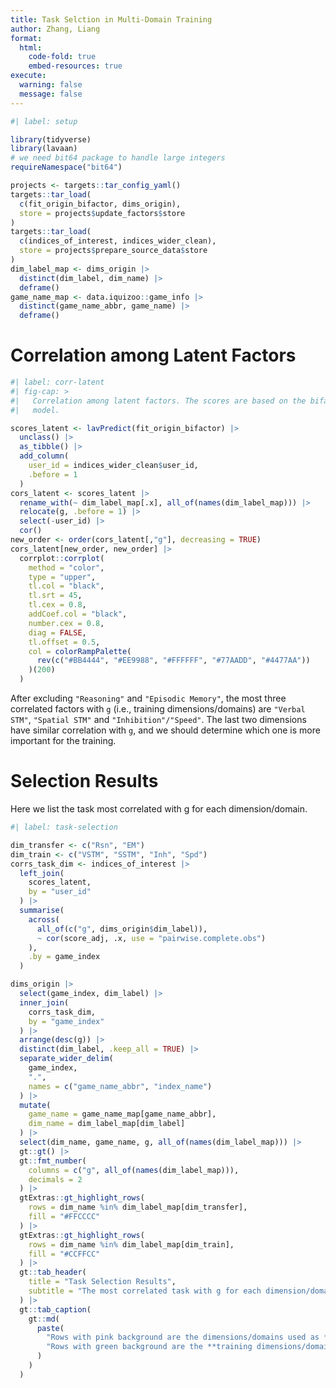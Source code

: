```yaml
---
title: Task Selction in Multi-Domain Training
author: Zhang, Liang
format:
  html: 
    code-fold: true
    embed-resources: true
execute: 
  warning: false
  message: false
---
```


```r
#| label: setup

library(tidyverse)
library(lavaan)
# we need bit64 package to handle large integers
requireNamespace("bit64")

projects <- targets::tar_config_yaml()
targets::tar_load(
  c(fit_origin_bifactor, dims_origin),
  store = projects$update_factors$store
)
targets::tar_load(
  c(indices_of_interest, indices_wider_clean),
  store = projects$prepare_source_data$store
)
dim_label_map <- dims_origin |> 
  distinct(dim_label, dim_name) |> 
  deframe()
game_name_map <- data.iquizoo::game_info |> 
  distinct(game_name_abbr, game_name) |> 
  deframe()
```

# Correlation among Latent Factors

```r
#| label: corr-latent
#| fig-cap: >
#|   Correlation among latent factors. The scores are based on the bifactor 
#|   model.

scores_latent <- lavPredict(fit_origin_bifactor) |> 
  unclass() |> 
  as_tibble() |> 
  add_column(
    user_id = indices_wider_clean$user_id, 
    .before = 1
  )
cors_latent <- scores_latent |> 
  rename_with(~ dim_label_map[.x], all_of(names(dim_label_map))) |> 
  relocate(g, .before = 1) |> 
  select(-user_id) |> 
  cor()
new_order <- order(cors_latent[,"g"], decreasing = TRUE)
cors_latent[new_order, new_order] |> 
  corrplot::corrplot(
    method = "color",
    type = "upper",
    tl.col = "black",
    tl.srt = 45,
    tl.cex = 0.8,
    addCoef.col = "black",
    number.cex = 0.8,
    diag = FALSE,
    tl.offset = 0.5,
    col = colorRampPalette(
      rev(c("#BB4444", "#EE9988", "#FFFFFF", "#77AADD", "#4477AA"))
    )(200)
  )
```

After excluding `"Reasoning"` and `"Episodic Memory"`, the most three correlated factors with `g` (i.e., training dimensions/domains) are `"Verbal STM"`, `"Spatial STM"` and `"Inhibition"/"Speed"`. The last two dimensions have similar correlation with `g`, and we should determine which one is more important for the training.

# Selection Results

Here we list the task most correlated with g for each dimension/domain.

```r
#| label: task-selection

dim_transfer <- c("Rsn", "EM")
dim_train <- c("VSTM", "SSTM", "Inh", "Spd")
corrs_task_dim <- indices_of_interest |> 
  left_join(
    scores_latent,
    by = "user_id"
  ) |> 
  summarise(
    across(
      all_of(c("g", dims_origin$dim_label)),
      ~ cor(score_adj, .x, use = "pairwise.complete.obs")
    ),
    .by = game_index
  )

dims_origin |> 
  select(game_index, dim_label) |> 
  inner_join(
    corrs_task_dim,
    by = "game_index"
  ) |> 
  arrange(desc(g)) |> 
  distinct(dim_label, .keep_all = TRUE) |> 
  separate_wider_delim(
    game_index,
    ".",
    names = c("game_name_abbr", "index_name")
  ) |> 
  mutate(
    game_name = game_name_map[game_name_abbr],
    dim_name = dim_label_map[dim_label]
  ) |> 
  select(dim_name, game_name, g, all_of(names(dim_label_map))) |> 
  gt::gt() |> 
  gt::fmt_number(
    columns = c("g", all_of(names(dim_label_map))),
    decimals = 2
  ) |> 
  gtExtras::gt_highlight_rows(
    rows = dim_name %in% dim_label_map[dim_transfer],
    fill = "#FFCCCC"
  ) |> 
  gtExtras::gt_highlight_rows(
    rows = dim_name %in% dim_label_map[dim_train],
    fill = "#CCFFCC"
  ) |> 
  gt::tab_header(
    title = "Task Selection Results",
    subtitle = "The most correlated task with g for each dimension/domain."
  ) |> 
  gt::tab_caption(
    gt::md(
      paste(
        "Rows with pink background are the dimensions/domains used as **transfer** tasks.",
        "Rows with green background are the **training dimensions/domains** and the proposed tasks."
      )
    )
  )
```
